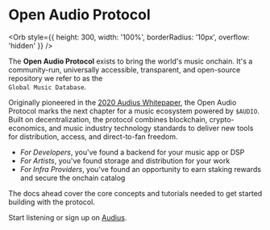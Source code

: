 <link rel="preload" as="image" href="/pipes.png" />
<link rel="preload" as="image" href="/chips.png" />
<link rel="preload" as="image" href="/orbs.png" />


# Open Audio Protocol

<Orb style={{ height: 300, width: '100%', borderRadius: '10px', overflow: 'hidden' }} />

The **Open Audio Protocol** exists to bring the world's music onchain. It's a community-run, universally accessible, transparent, and open-source repository we refer to as the \
`Global Music Database`.

Originally pioneered in the [2020 Audius Whitepaper](https://whitepaper.audius.co), the Open Audio Protocol marks the next chapter for a music ecosystem powered by `$AUDIO`. Built on decentralization, the protocol combines blockchain, crypto-economics, and music industry technology standards to deliver new tools for distribution, access, and direct-to-fan freedom.

* *For Developers*, you've found a backend for your music app or DSP
* *For Artists*, you've found storage and distribution for your work
* *For Infra Providers*, you've found an opportunity to earn staking rewards and secure the onchain catalog

The docs ahead cover the core concepts and tutorials needed to get started building with the protocol.

Start listening or sign up on [Audius](https://audius.co).